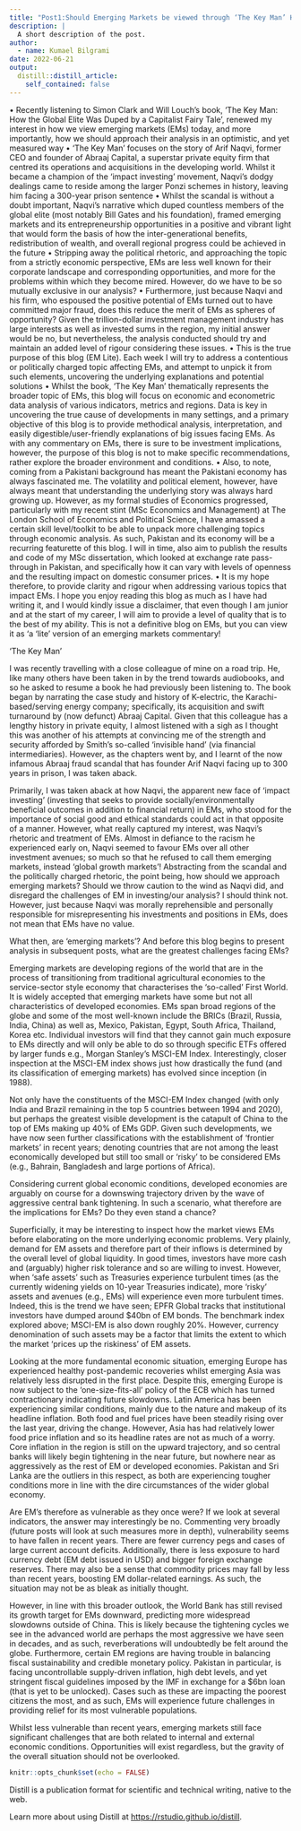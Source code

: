 ```yaml
---
title: "Post1:Should Emerging Markets be viewed through ‘The Key Man’ Hypothesis or as regions of unmitigable risk?"
description: |
  A short description of the post.
author:
  - name: Kumael Bilgrami
date: 2022-06-21
output:
  distill::distill_article:
    self_contained: false
---
```

•	Recently listening to Simon Clark and Will Louch’s book, ‘The Key Man: How the Global Elite Was Duped by a Capitalist Fairy Tale’, renewed my interest in how we view emerging markets (EMs) today, and more importantly, how we should approach their analysis in an optimistic, and yet measured way
•	‘The Key Man’ focuses on the story of Arif Naqvi, former CEO and founder of Abraaj Capital, a superstar private equity firm that centred its operations and acquisitions in the developing world. Whilst it became a champion of the ‘impact investing’ movement, Naqvi’s dodgy dealings came to reside among the larger Ponzi schemes in history, leaving him facing a 300-year prison sentence
•	Whilst the scandal is without a doubt important, Naqvi’s narrative which duped countless members of the global elite (most notably Bill Gates and his foundation), framed emerging markets and its entrepreneurship opportunities in a positive and vibrant light that would form the basis of how the inter-generational benefits, redistribution of wealth, and overall regional progress could be achieved in the future 
•	Stripping away the political rhetoric, and approaching the topic from a strictly economic perspective, EMs are less well known for their corporate landscape and corresponding opportunities, and more for the problems within which they become mired. However, do we have to be so mutually exclusive in our analysis?
•	Furthermore, just because Naqvi and his firm, who espoused the positive potential of EMs turned out to have committed major fraud, does this reduce the merit of EMs as spheres of opportunity? Given the trillion-dollar investment management industry has large interests as well as invested sums in the region, my initial answer would be no, but nevertheless, the analysis conducted should try and maintain an added level of rigour considering these issues.
•	This is the true purpose of this blog (EM Lite). Each week I will try to address a contentious or politically charged topic affecting EMs, and attempt to unpick it from such elements, uncovering the underlying explanations and potential solutions
•	Whilst the book, ‘The Key Man’ thematically represents the broader topic of EMs, this blog will focus on economic and econometric data analysis of various indicators, metrics and regions. Data is key in uncovering the true cause of developments in many settings, and a primary objective of this blog is to provide methodical analysis, interpretation, and easily digestible/user-friendly explanations of big issues facing EMs. As with any commentary on EMs, there is sure to be investment implications, however, the purpose of this blog is not to make specific recommendations, rather explore the broader environment and conditions.
•	Also, to note, coming from a Pakistani background has meant the Pakistani economy has always fascinated me. The volatility and political element, however, have always meant that understanding the underlying story was always hard growing up. However, as my formal studies of Economics progressed, particularly with my recent stint (MSc Economics and Management) at The London School of Economics and Political Science, I have amassed a certain skill level/toolkit to be able to unpack more challenging topics through economic analysis. As such, Pakistan and its economy will be a recurring featurette of this blog. I will in time, also aim to publish the results and code of my MSc dissertation, which looked at exchange rate pass-through in Pakistan, and specifically how it can vary with levels of openness and the resulting impact on domestic consumer prices. 
•	It is my hope therefore, to provide clarity and rigour when addressing various topics that impact EMs. I hope you enjoy reading this blog as much as I have had writing it, and I would kindly issue a disclaimer, that even though I am junior and at the start of my career, I will aim to provide a level of quality that is to the best of my ability. This is not a definitive blog on EMs, but you can view it as ‘a ‘lite’ version of an emerging markets commentary!

‘The Key Man’

I was recently travelling with a close colleague of mine on a road trip. He, like many others have been taken in by the trend towards audiobooks, and so he asked to resume a book he had previously been listening to. The book began by narrating the case study and history of K-electric, the Karachi-based/serving energy company; specifically, its acquisition and swift turnaround by (now defunct) Abraaj Capital. Given that this colleague has a lengthy history in private equity, I almost listened with a sigh as I thought this was another of his attempts at convincing me of the strength and security afforded by Smith’s so-called ‘invisible hand’ (via financial intermediaries).  However, as the chapters went by, and I learnt of the now infamous Abraaj fraud scandal that has founder Arif Naqvi facing up to 300 years in prison, I was taken aback. 

Primarily, I was taken aback at how Naqvi, the apparent new face of ‘impact investing’ (investing that seeks to provide socially/environmentally beneficial outcomes in addition to financial return) in EMs, who stood for the importance of social good and ethical standards could act in that opposite of a manner. However, what really captured my interest, was Naqvi’s rhetoric and treatment of EMs. Almost in defiance to the racism he experienced early on, Naqvi seemed to favour EMs over all other investment avenues; so much so that he refused to call them emerging markets, instead ‘global growth markets’! Abstracting from the scandal and the politically charged rhetoric, the point being, how should we approach emerging markets? Should we throw caution to the wind as Naqvi did, and disregard the challenges of EM in investing/our analysis? I should think not. However, just because Naqvi was morally reprehensible and personally responsible for misrepresenting his investments and positions in EMs, does not mean that EMs have no value. 

What then, are ‘emerging markets’? And before this blog begins to present analysis in subsequent posts, what are the greatest challenges facing EMs?

Emerging markets are developing regions of the world that are in the process of transitioning from traditional agricultural economies to the service-sector style economy that characterises the ‘so-called’ First World. It is widely accepted that emerging markets have some but not all characteristics of developed economies. EMs span broad regions of the globe and some of the most well-known include the BRICs (Brazil, Russia, India, China) as well as, Mexico, Pakistan, Egypt, South Africa, Thailand, Korea etc. Individual investors will find that they cannot gain much exposure to EMs directly and will only be able to do so through specific ETFs offered by larger funds e.g., Morgan Stanley’s MSCI-EM Index. Interestingly, closer inspection at the MSCI-EM index shows just how drastically the fund (and its classification of emerging markets) has evolved since inception (in 1988). 

 


 

Not only have the constituents of the MSCI-EM Index changed (with only India and Brazil remaining in the top 5 countries between 1994 and 2020), but perhaps the greatest visible development is the catapult of China to the top of EMs making up 40% of EMs GDP. Given such developments, we have now seen further classifications with the establishment of ‘frontier markets’ in recent years; denoting countries that are not among the least economically developed but still too small or ‘risky’ to be considered EMs (e.g., Bahrain, Bangladesh and large portions of Africa). 

Considering current global economic conditions, developed economies are arguably on course for a downswing trajectory driven by the wave of aggressive central bank tightening. In such a scenario, what therefore are the implications for EMs? Do they even stand a chance?

Superficially, it may be interesting to inspect how the market views EMs before elaborating on the more underlying economic problems. Very plainly, demand for EM assets and therefore part of their inflows is determined by the overall level of global liquidity. In good times, investors have more cash and (arguably) higher risk tolerance and so are willing to invest. However, when ‘safe assets’ such as Treasuries experience turbulent times (as the currently widening yields on 10-year Treasuries indicate), more ‘risky’ assets and avenues (e.g., EMs) will experience even more turbulent times. Indeed, this is the trend we have seen; EPFR Global tracks that institutional investors have dumped around $40bn of EM bonds. The benchmark index explored above; MSCI-EM is also down roughly 20%. However, currency denomination of such assets may be a factor that limits the extent to which the market ‘prices up the riskiness’ of EM assets.

 

Looking at the more fundamental economic situation, emerging Europe has experienced healthy post-pandemic recoveries whilst emerging Asia was relatively less disrupted in the first place. Despite this, emerging Europe is now subject to the ‘one-size-fits-all’ policy of the ECB which has turned contractionary indicating future slowdowns. Latin America has been experiencing similar conditions, mainly due to the nature and makeup of its headline inflation. Both food and fuel prices have been steadily rising over the last year, driving the change. However, Asia has had relatively lower food price inflation and so its headline rates are not as much of a worry. Core inflation in the region is still on the upward trajectory, and so central banks will likely begin tightening in the near future, but nowhere near as aggressively as the rest of EM or developed economies. Pakistan and Sri Lanka are the outliers in this respect, as both are experiencing tougher conditions more in line with the dire circumstances of the wider global economy. 

Are EM’s therefore as vulnerable as they once were? If we look at several indicators, the answer may interestingly be no. Commenting very broadly (future posts will look at such measures more in depth), vulnerability seems to have fallen in recent years. There are fewer currency pegs and cases of large current account deficits. Additionally, there is less exposure to hard currency debt (EM debt issued in USD) and bigger foreign exchange reserves. There may also be a sense that commodity prices may fall by less than recent years, boosting EM dollar-related earnings. As such, the situation may not be as bleak as initially thought. 

However, in line with this broader outlook, the World Bank has still revised its growth target for EMs downward, predicting more widespread slowdowns outside of China. This is likely because the tightening cycles we see in the advanced world are perhaps the most aggressive we have seen in decades, and as such, reverberations will undoubtedly be felt around the globe. Furthermore, certain EM regions are having trouble in balancing fiscal sustainability and credible monetary policy. Pakistan in particular, is facing uncontrollable supply-driven inflation, high debt levels, and yet stringent fiscal guidelines imposed by the IMF in exchange for a $6bn loan (that is yet to be unlocked). Cases such as these are impacting the poorest citizens the most, and as such, EMs will experience future challenges in providing relief for its most vulnerable populations.  

Whilst less vulnerable than recent years, emerging markets still face significant challenges that are both related to internal and external economic conditions. Opportunities will exist regardless, but the gravity of the overall situation should not be overlooked.













```r
knitr::opts_chunk$set(echo = FALSE)
```

Distill is a publication format for scientific and technical writing, native to the web.

Learn more about using Distill at <https://rstudio.github.io/distill>.



